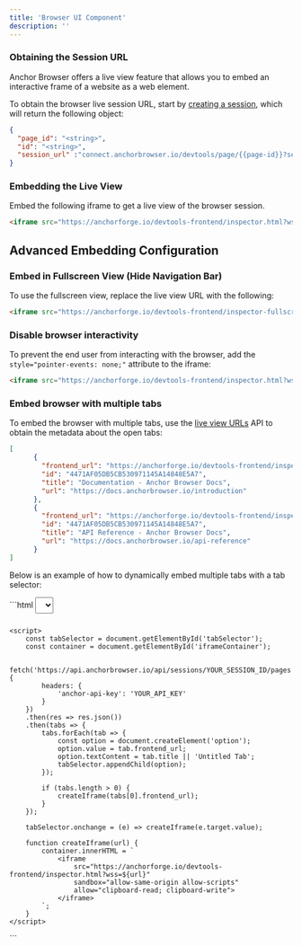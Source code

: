 ```yaml
---
title: 'Browser UI Component'
description: ''
---
```


### Obtaining the Session URL

Anchor Browser offers a live view feature that allows you to embed an interactive frame of a website as a web element.

To obtain the browser live session URL, start by [creating a session](/api-reference/sessions/create-session), which will return the following object:

```json
{
  "page_id": "<string>",
  "id": "<string>",
  "session_url" :"connect.anchorbrowser.io/devtools/page/{{page-id}}?sessionId={{session-id}}"
}
```

### Embedding the Live View

Embed the following iframe to get a live view of the browser session.


```html
<iframe src="https://anchorforge.io/devtools-frontend/inspector.html?wss={{session_url}}" sandbox="allow-same-origin allow-scripts" allow="clipboard-read; clipboard-write" style="border: 0px; display: block; width: 100%; height: 100%; position: absolute; top: 0px; left: 0px;"></iframe>
```


## Advanced Embedding Configuration

### Embed in Fullscreen View (Hide Navigation Bar)

To use the fullscreen view, replace the live view URL with the following:

```html
<iframe src="https://anchorforge.io/devtools-frontend/inspector-fullscreen.html?wss={{session_url}}" sandbox="allow-same-origin allow-scripts" allow="clipboard-read; clipboard-write" style="border: 0px; display: block; width: 100%; height: 100%; position: absolute; top: 0px; left: 0px;"></iframe>
```

### Disable browser interactivity

To prevent the end user from interacting with the browser, add the `style="pointer-events: none;"` attribute to the iframe:

```html
<iframe src="https://anchorforge.io/devtools-frontend/inspector.html?wss={{session_url}}" sandbox="allow-same-origin allow-scripts" allow="clipboard-read; clipboard-write" style="border: 0px; display: block; width: 100%; height: 100%; position: absolute; top: 0px; left: 0px; pointer-events: none;"></iframe>
```

### Embed browser with multiple tabs

To embed the browser with multiple tabs, use the [live view URLs](/api-reference/sessions/get-pages-for-a-session) API to obtain the metadata about the open tabs:

```json
[
      {
        "frontend_url": "https://anchorforge.io/devtools-frontend/inspector.html?wss=<session_url>",
        "id": "4471AF05DB5CB530971145A14848E5A7",
        "title": "Documentation - Anchor Browser Docs",
        "url": "https://docs.anchorbrowser.io/introduction"
      },
      {
        "frontend_url": "https://anchorforge.io/devtools-frontend/inspector.html?wss=<session_url>",
        "id": "4471AF05DB5CB530971145A14848E5A7",
        "title": "API Reference - Anchor Browser Docs",
        "url": "https://docs.anchorbrowser.io/api-reference"
      }
]
```

Below is an example of how to dynamically embed multiple tabs with a tab selector:

<Accordion title="Code example - Embed browser with multiple tabs"> 
```html 
<!DOCTYPE html>
<html>
<head>
    <title>Browser Tabs</title>
    <style>
        select { margin-bottom: 10px; padding: 5px; }
        iframe { border: 0; width: 100%; height: 600px; }
    </style>
</head>
<body>
    <select id="tabSelector"></select>
    <div id="iframeContainer"></div>

    <script>
        const tabSelector = document.getElementById('tabSelector');
        const container = document.getElementById('iframeContainer');

        fetch('https://api.anchorbrowser.io/api/sessions/YOUR_SESSION_ID/pages', {
            headers: {
                'anchor-api-key': 'YOUR_API_KEY'
            }
        })
        .then(res => res.json())
        .then(tabs => {
            tabs.forEach(tab => {
                const option = document.createElement('option');
                option.value = tab.frontend_url;
                option.textContent = tab.title || 'Untitled Tab';
                tabSelector.appendChild(option);
            });
            
            if (tabs.length > 0) {
                createIframe(tabs[0].frontend_url);
            }
        });

        tabSelector.onchange = (e) => createIframe(e.target.value);

        function createIframe(url) {
            container.innerHTML = `
                <iframe 
                    src="https://anchorforge.io/devtools-frontend/inspector.html?wss=${url}"
                    sandbox="allow-same-origin allow-scripts"
                    allow="clipboard-read; clipboard-write">
                </iframe>
            `;
        }
    </script>
</body>
</html>
```
</Accordion>